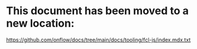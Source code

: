 # This document has been moved to a new location:

https://github.com/onflow/docs/tree/main/docs/tooling/fcl-js/index.mdx.txt

